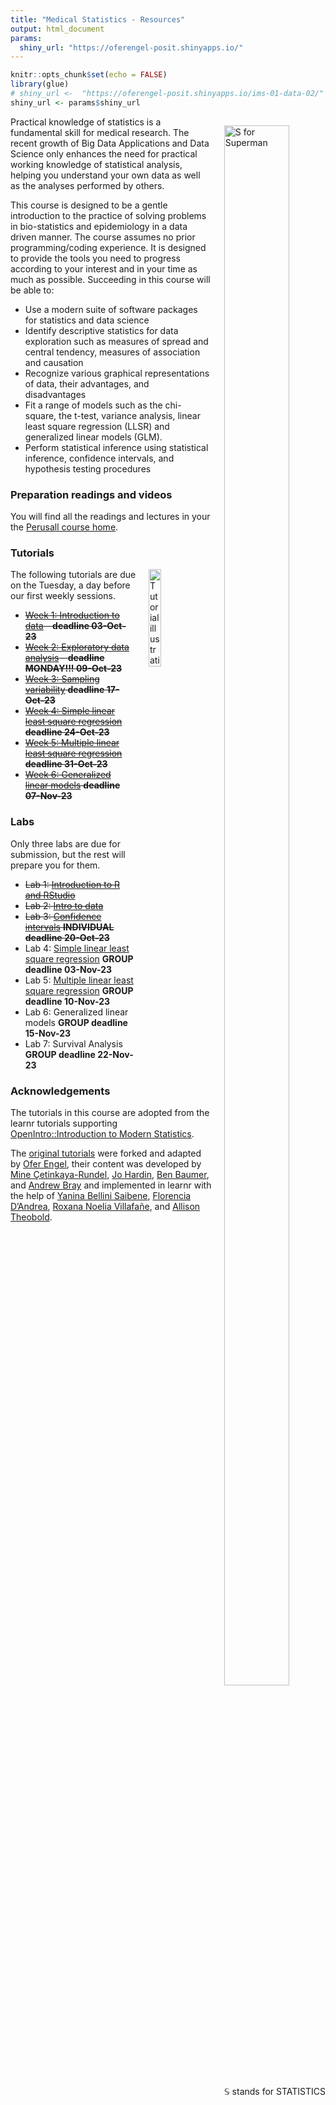 ```yaml
---
title: "Medical Statistics - Resources"
output: html_document
params:
  shiny_url: "https://oferengel-posit.shinyapps.io/"
---
```


<meta http-equiv='cache-control' content='no-cache'> 
<meta http-equiv='expires' content='0'> 
<meta http-equiv='pragma' content='no-cache'>


<style>
.column-left{
  float: left;
  width: 75%;
  text-align: left;
}
.column-right{
  float: right;
  width: 40%;
  text-align: right;
  padding-left: 10px;
}

.column-full{
  float: none;
  width: 100%;
  text-align: left;
}



.column-right-text-left{
  float: right;
  width: 40%;
  text-align: left;
  font-size: 10px;
}




.column-right-text-center{
  float: right;
  width: 25%;
  text-align: center;
  font-size: 16px;
  margin: 10px 10px 10px 10px;
}

.RUsers {
  padding: 1em;
  background: aliceblue;
  color: black;
}


</style>


```r
knitr::opts_chunk$set(echo = FALSE)
library(glue)
# shiny_url <-  "https://oferengel-posit.shinyapps.io/ims-01-data-02/"
shiny_url <- params$shiny_url
```

<div style="float: right; margin: 0px 0px 20px 20px">
<img  src="images/sperman.gif" alt="S for Superman" width="80%" height="80%">
<br/><br/>
$\mathbb{S}$ stands for STATISTICS
</div>


Practical knowledge of statistics is a fundamental skill for medical research. The recent growth of Big Data Applications and Data Science only enhances the need for practical working knowledge of statistical analysis, helping you  understand your own data as well as the analyses performed by others.



This course is designed to be a gentle introduction to the practice of solving problems in bio-statistics and epidemiology in a data driven manner. The course assumes no prior programming/coding experience. It is designed to provide the tools you need to progress according to your interest and in your time as much as possible. 
Succeeding in this course will be able to:

-   Use a modern suite of software packages for statistics and data science
-   Identify descriptive statistics for data exploration such as measures of spread and central tendency, measures of association and causation
-   Recognize various graphical representations of data, their advantages, and disadvantages
-   Fit a range of models such as the chi-square, the t-test, variance analysis, linear least square regression (LLSR) and generalized linear models (GLM). 
-   Perform statistical inference using statistical inference, confidence intervals, and hypothesis testing procedures



### Preparation readings and videos

You will find all the readings and lectures in your the [Perusall course home](https://app.perusall.com/courses/cpe-medical-statistics).  

### Tutorials

<img style="float: right; margin: 0px 0px 20px 20px" src="logo/umcg.png" alt="Tutorial illustration" width="20%" height="20%">

The following tutorials are due on the Tuesday, a day before our first weekly sessions.  

-   ~~[Week 1: Introduction to data](01-data/) - **deadline 03-Oct-23**~~
-   ~~[Week 2: Exploratory data analysis](02-explore/) - **deadline MONDAY!!! 09-Oct-23**~~
-   ~~[Week 3: Sampling variability](https://oferengel-posit.shinyapps.io/04-01-lesson/) **deadline 17-Oct-23**~~
-   ~~[Week 4: Simple linear least square regression](https://oferengel.github.io/ims-tutorials-4-umcg/03-model/)  **deadline 24-Oct-23**~~
-   ~~[Week 5: Multiple linear least square regression](https://oferengel.github.io/ims-tutorials-4-umcg/03-model/index_02.html)  **deadline 31-Oct-23**~~
-   ~~[Week 6: Generalized linear models](https://oferengel.github.io/ims-tutorials-4-umcg/03-model/index_03.html) **deadline 07-Nov-23**~~

### Labs 

Only three labs are due for submission, but the rest will prepare you for them.

-   ~~Lab 1: [Introduction to R and RStudio](support/assignments/01_intro_to_r/)~~ 
-  ~~Lab 2: [Intro to data](support/assignments/02_intro_to_data/)~~
-  ~~Lab 3: [Confidence intervals](https://oferengel-posit.shinyapps.io/LAB_Confidence_intervals/) **INDIVIDUAL deadline 20-Oct-23**~~
-   Lab 4: [Simple linear least square regression](https://oferengel.github.io/ims-tutorials-4-umcg/support/assignments/04_SLR/)  **GROUP deadline 03-Nov-23**
-   Lab 5: [Multiple linear least square regression](https://oferengel.github.io/ims-tutorials-4-umcg/support/assignments/05_MLR/) **GROUP deadline 10-Nov-23**  
-   Lab 6: Generalized linear models **GROUP deadline 15-Nov-23**
-   Lab 7: Survival Analysis **GROUP deadline 22-Nov-23**




### Acknowledgements

The tutorials in this course are adopted from the learnr tutorials supporting [OpenIntro::Introduction to Modern Statistics](https://openintro-ims.netlify.app/).


The [original tutorials](https://openintrostat.github.io/ims-tutorials/) were forked and adapted by [Ofer Engel](https://www.rug.nl/cf/university-college-fryslan/about-ucf/dr-ofer-engel?lang=en), their content was developed by [Mine Çetinkaya-Rundel](https://github.com/mine-cetinkaya-rundel), [Jo Hardin](https://github.com/hardin47), [Ben Baumer](https://github.com/beanumber), and [Andrew Bray](https://github.com/andrewpbray) and implemented in learnr with the help of [Yanina Bellini Saibene](https://github.com/yabellini), [Florencia D’Andrea](https://github.com/flor14), [Roxana Noelia Villafañe](https://github.com/data-datum), and [Allison Theobold](https://github.com/atheobold).

